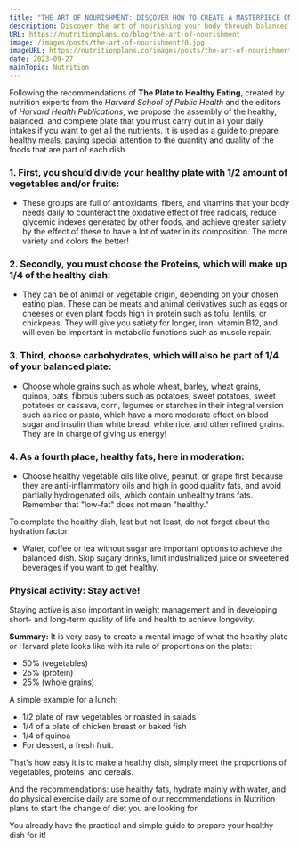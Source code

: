 ```yaml
---
title: "THE ART OF NOURISHMENT: DISCOVER HOW TO CREATE A MASTERPIECE ON YOUR PLATE"
description: Discover the art of nourishing your body through balanced eating. Learn to create a healthy plate and improve your well-being.
URL: https://nutritionplans.co/blog/the-art-of-nourishment
image: /images/posts/the-art-of-nourishment/0.jpg
imageURL: https://nutritionplans.co/images/posts/the-art-of-nourishment/0.jpg
date: 2023-09-27
mainTopic: Nutrition
---
```


Following the recommendations of **The Plate to Healthy Eating**, created by nutrition experts from the _Harvard School of Public Health_ and the editors of _Harvard Health Publications_, we propose the assembly of the healthy, balanced, and complete plate that you must carry out in all your daily intakes if you want to get all the nutrients. It is used as a guide to prepare healthy meals, paying special attention to the quantity and quality of the foods that are part of each dish.

### 1. **First**, you should divide your healthy plate with 1/2 amount of vegetables and/or fruits:

- These groups are full of antioxidants, fibers, and vitamins that your body needs daily to counteract the oxidative effect of free radicals, reduce glycemic indexes generated by other foods, and achieve greater satiety by the effect of these to have a lot of water in its composition. The more variety and colors the better!

### 2. **Secondly**, you must choose the Proteins, which will make up 1/4 of the healthy dish:

- They can be of animal or vegetable origin, depending on your chosen eating plan. These can be meats and animal derivatives such as eggs or cheeses or even plant foods high in protein such as tofu, lentils, or chickpeas. They will give you satiety for longer, iron, vitamin B12, and will even be important in metabolic functions such as muscle repair.

### 3. **Third**, choose carbohydrates, which will also be part of 1/4 of your balanced plate:

- Choose whole grains such as whole wheat, barley, wheat grains, quinoa, oats, fibrous tubers such as potatoes, sweet potatoes, sweet potatoes or cassava, corn, legumes or starches in their integral version such as rice or pasta, which have a more moderate effect on blood sugar and insulin than white bread, white rice, and other refined grains. They are in charge of giving us energy!

### 4. **As a fourth place**, healthy fats, here in moderation:

- Choose healthy vegetable oils like olive, peanut, or grape first because they are anti-inflammatory oils and high in good quality fats, and avoid partially hydrogenated oils, which contain unhealthy trans fats. Remember that "low-fat" does not mean "healthy."

To complete the healthy dish, last but not least, do not forget about the hydration factor:

- Water, coffee or tea without sugar are important options to achieve the balanced dish. Skip sugary drinks, limit industrialized juice or sweetened beverages if you want to get healthy.

### Physical activity: Stay active!

Staying active is also important in weight management and in developing short- and long-term quality of life and health to achieve longevity.

**Summary:**
It is very easy to create a mental image of what the healthy plate or Harvard plate looks like with its rule of proportions on the plate:

- 50% (vegetables)
- 25% (protein)
- 25% (whole grains)

A simple example for a lunch:

- 1/2 plate of raw vegetables or roasted in salads
- 1/4 of a plate of chicken breast or baked fish
- 1/4 of quinoa
- For dessert, a fresh fruit.

That's how easy it is to make a healthy dish, simply meet the proportions of vegetables, proteins, and cereals.

And the recommendations: use healthy fats, hydrate mainly with water, and do physical exercise daily are some of our recommendations in Nutrition plans to start the change of diet you are looking for.

You already have the practical and simple guide to prepare your healthy dish for it!

